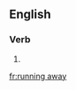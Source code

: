 ==English==

===Verb===
{{head|en|present participle}}

# {{present participle of|run away|lang=en}}

[[fr:running away]]